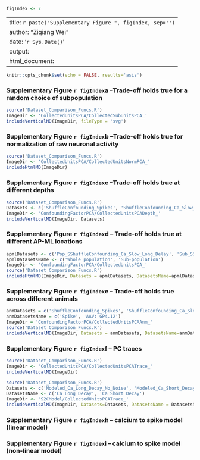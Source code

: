 ```r
figIndex <- 7
```

---
title: `r paste("Supplementary Figure ", figIndex, sep='')`
author: "Ziqiang Wei"
date: '`r Sys.Date()`'
output:
  html_document:
---

```r
knitr::opts_chunk$set(echo = FALSE, results='asis')
```

### Supplementary Figure `r figIndex`a --Trade-off holds true for a random choice of subpopulation
```r
source('Dataset_Comparison_Funcs.R')
ImageDir <- 'CollectedUnitsPCA/CollectedSubUnitsPCA_'
includeVerticalMD(ImageDir, fileType = 'svg')
```

### Supplementary Figure `r figIndex`b --Trade-off holds true for normalization of raw neuronal activity
```r
source('Dataset_Comparison_Funcs.R')
ImageDir <- 'CollectedUnitsPCA/CollectedUnitsNormPCA_'
includeHtmlMD(ImageDir)
```

### Supplementary Figure `r figIndex`c --Trade-off holds true at different depths
```r
source('Dataset_Comparison_Funcs.R')
Datasets <- c('ShuffleConfounding_Spikes', 'ShuffleConfounding_Ca_Slow_Short_Delay_Virus', 'ShuffleConfounding_Ca_Slow_Short_Delay')
ImageDir <- 'ConfoundingFactorPCA/CollectedUnitsPCADepth_'
includeVerticalMD(ImageDir, Datasets)
```

### Supplementary Figure `r figIndex`d -- Trade-off holds true at different AP-ML locations
```r
apmlDatasets <- c('Pop_SShuffleConfounding_Ca_Slow_Long_Delay', 'Sub_SShuffleConfounding_Ca_Slow_Long_Delay')
apmlDatasetsName <- c('Whole population', 'Sub-population')
ImageDir <- 'ConfoundingFactorPCA/CollectedUnitsPCA_'
source('Dataset_Comparison_Funcs.R')
includeHtmlMD(ImageDir, Datasets = apmlDatasets, DatasetsName=apmlDatasetsName)
```

### Supplementary Figure `r figIndex`e -- Trade-off holds true across different animals
```r
anmDatasets = c('ShuffleConfounding_Spikes', 'ShuffleConfounding_Ca_Slow_Short_Delay_Virus')
anmDatasetsName = c('Spike', 'AAV: GP4.12')
ImageDir = 'ConfoundingFactorPCA/CollectedUnitsPCAAnm_'
source('Dataset_Comparison_Funcs.R')
includeVerticalMD(ImageDir, Datasets = anmDatasets, DatasetsName=anmDatasetsName)
```

### Supplementary Figure `r figIndex`f -- PC traces
```r
source('Dataset_Comparison_Funcs.R')
ImageDir <- 'CollectedUnitsPCA/CollectedUnitsPCATrace_'
includeVerticalMD(ImageDir)
```
```r
source('Dataset_Comparison_Funcs.R')
Datasets <- c('Modeled_Ca_Long_Decay_No_Noise', 'Modeled_Ca_Short_Decay_No_Noise')
DatasetsName <- c('Ca Long Decay', 'Ca Short Decay')
ImageDir <- 'S2CModel/CollectedUnitsPCATrace_'
includeVerticalMD(ImageDir, Datasets=Datasets, DatasetsName = DatasetsName, fileType = 'svg')
```

### Supplementary Figure `r figIndex`h -- calcium to spike model (linear model)

### Supplementary Figure `r figIndex`i -- calcium to spike model (non-linear model)


